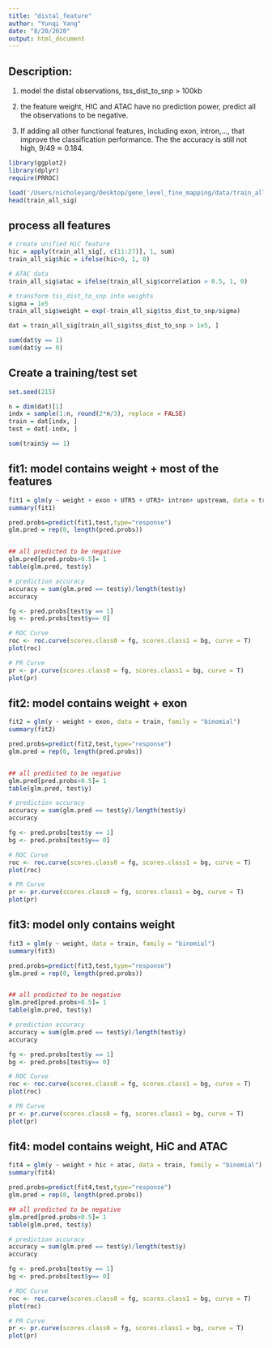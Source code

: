```yaml
---
title: "distal_feature"
author: "Yunqi Yang"
date: "8/20/2020"
output: html_document
---
```


## Description: 

1. model the distal observations, tss_dist_to_snp > 100kb 

2. the feature weight, HIC and ATAC have no prediction power, predict all the observations to be negative. 

3. If adding all other functional features, including exon, intron,..., that improve the classification performance. The the accuracy is still not high, $9/49\approx0.184$.





```r

library(ggplot2)
library(dplyr)
require(PRROC)

```


```r

load('/Users/nicholeyang/Desktop/gene_level_fine_mapping/data/train_all.RData')
head(train_all_sig)

```

## process all features
```r

# create unified HiC feature
hic = apply(train_all_sig[, c(11:27)], 1, sum)
train_all_sig$hic = ifelse(hic>0, 1, 0)

# ATAC data
train_all_sig$atac = ifelse(train_all_sig$correlation > 0.5, 1, 0)

# transform tss_dist_to_snp into weights 
sigma = 1e5
train_all_sig$weight = exp(-train_all_sig$tss_dist_to_snp/sigma)

```

```r

dat = train_all_sig[train_all_sig$tss_dist_to_snp > 1e5, ]

sum(dat$y == 1)
sum(dat$y == 0)

```

## Create a training/test set
```r

set.seed(215)

n = dim(dat)[1]
indx = sample(1:n, round(2*n/3), replace = FALSE)
train = dat[indx, ]
test = dat[-indx, ]

sum(train$y == 1)
```


## fit1: model contains weight + most of the features 
```r

fit1 = glm(y ~ weight + exon + UTR5 + UTR3+ intron+ upstream, data = train, family = "binomial")
summary(fit1)

pred.probs=predict(fit1,test,type="response")
glm.pred = rep(0, length(pred.probs))


## all predicted to be negative
glm.pred[pred.probs>0.5]= 1
table(glm.pred, test$y)
```

```r
# prediction accuracy
accuracy = sum(glm.pred == test$y)/length(test$y)
accuracy 
```



```r

fg <- pred.probs[test$y == 1]
bg <- pred.probs[test$y== 0]

# ROC Curve    
roc <- roc.curve(scores.class0 = fg, scores.class1 = bg, curve = T)
plot(roc)

# PR Curve
pr <- pr.curve(scores.class0 = fg, scores.class1 = bg, curve = T)
plot(pr)

```



## fit2: model contains weight + exon
```r

fit2 = glm(y ~ weight + exon, data = train, family = "binomial")
summary(fit2)

pred.probs=predict(fit2,test,type="response")
glm.pred = rep(0, length(pred.probs))


## all predicted to be negative
glm.pred[pred.probs>0.5]= 1
table(glm.pred, test$y)
```

```r
# prediction accuracy
accuracy = sum(glm.pred == test$y)/length(test$y)
accuracy 
```

```r

fg <- pred.probs[test$y == 1]
bg <- pred.probs[test$y== 0]

# ROC Curve    
roc <- roc.curve(scores.class0 = fg, scores.class1 = bg, curve = T)
plot(roc)

# PR Curve
pr <- pr.curve(scores.class0 = fg, scores.class1 = bg, curve = T)
plot(pr)

```




## fit3: model only contains weight
```r

fit3 = glm(y ~ weight, data = train, family = "binomial")
summary(fit3)

pred.probs=predict(fit3,test,type="response")
glm.pred = rep(0, length(pred.probs))


## all predicted to be negative
glm.pred[pred.probs>0.5]= 1
table(glm.pred, test$y)
```

```r
# prediction accuracy
accuracy = sum(glm.pred == test$y)/length(test$y)
accuracy 
```



```r

fg <- pred.probs[test$y == 1]
bg <- pred.probs[test$y== 0]

# ROC Curve    
roc <- roc.curve(scores.class0 = fg, scores.class1 = bg, curve = T)
plot(roc)

# PR Curve
pr <- pr.curve(scores.class0 = fg, scores.class1 = bg, curve = T)
plot(pr)

```


## fit4: model contains weight, HiC and ATAC 
```r

fit4 = glm(y ~ weight + hic + atac, data = train, family = "binomial")
summary(fit4)

pred.probs=predict(fit4,test,type="response")
glm.pred = rep(0, length(pred.probs))

## all predicted to be negative 
glm.pred[pred.probs>0.5]= 1
table(glm.pred, test$y)
```


```r

# prediction accuracy
accuracy = sum(glm.pred == test$y)/length(test$y)
accuracy 


```

```r

fg <- pred.probs[test$y == 1]
bg <- pred.probs[test$y== 0]

# ROC Curve    
roc <- roc.curve(scores.class0 = fg, scores.class1 = bg, curve = T)
plot(roc)

# PR Curve
pr <- pr.curve(scores.class0 = fg, scores.class1 = bg, curve = T)
plot(pr)

```





